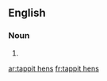 {{also|tappit-hens}}
==English==

===Noun===
{{head|en|noun plural form|head=[[tappit]] [[hen]]s}}

# {{plural of|tappit hen|lang=en}}

[[ar:tappit hens]]
[[fr:tappit hens]]